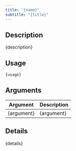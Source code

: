 ```yaml
---
title: "{name}"
subtitle: "{title}"
---
```


## Description

{description}

## Usage

```r
{usage}
```

## Arguments


   Argument     |   Description      
----------------|-------------------
  {argument}    |    {argument}      


## Details

{details}